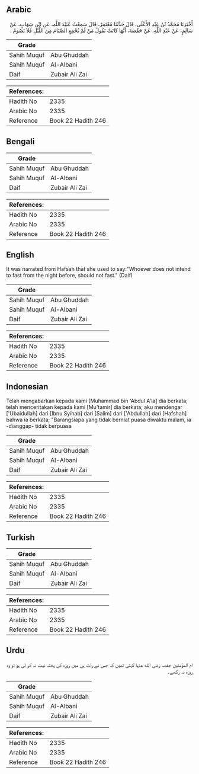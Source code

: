 ## Arabic


<div dir="rtl" lang="ar" style={{fontSize:'larger',backgroundColor:'#f8f9fa',padding:20}}>
أَخْبَرَنَا مُحَمَّدُ بْنُ عَبْدِ الأَعْلَى، قَالَ حَدَّثَنَا مُعْتَمِرٌ، قَالَ سَمِعْتُ عُبَيْدَ اللَّهِ، عَنِ ابْنِ شِهَابٍ، عَنْ سَالِمٍ، عَنْ عَبْدِ اللَّهِ، عَنْ حَفْصَةَ، أَنَّهَا كَانَتْ تَقُولُ مَنْ لَمْ يُجْمِعِ الصِّيَامَ مِنَ اللَّيْلِ فَلاَ يَصُومُ ‏.‏
</div>
<div style={{backgroundColor:'#f8f9fa',padding:20, marginBottom: 10}}><table> <thead> <tr> <th>Grade</th> <th></th> </tr> </thead> <tbody> <tr><td>Sahih Muquf</td><td>Abu Ghuddah</td></tr><tr><td>Sahih Muquf</td><td>Al-Albani</td></tr><tr><td>Daif</td><td>Zubair Ali Zai</td></tr></tbody></table><table> <thead> <tr> <th>References:</th> <th></th> </tr> </thead> <tbody><tr><td>Hadith No</td><td>2335</td></tr><tr><td>Arabic No</td><td>2335</td></tr><tr><td>Reference</td><td>Book 22 Hadith 246</td></tr></tbody></table></div>

## Bengali


<div dir="ltr" lang="bn" style={{fontSize:'larger',backgroundColor:'#f8f9fa',padding:20}}>

</div>
<div style={{backgroundColor:'#f8f9fa',padding:20, marginBottom: 10}}><table> <thead> <tr> <th>Grade</th> <th></th> </tr> </thead> <tbody> <tr><td>Sahih Muquf</td><td>Abu Ghuddah</td></tr><tr><td>Sahih Muquf</td><td>Al-Albani</td></tr><tr><td>Daif</td><td>Zubair Ali Zai</td></tr></tbody></table><table> <thead> <tr> <th>References:</th> <th></th> </tr> </thead> <tbody><tr><td>Hadith No</td><td>2335</td></tr><tr><td>Arabic No</td><td>2335</td></tr><tr><td>Reference</td><td>Book 22 Hadith 246</td></tr></tbody></table></div>

## English


<div dir="ltr" lang="en" style={{fontSize:'larger',backgroundColor:'#f8f9fa',padding:20}}>
It was narrated from Hafsah that she used to say:"Whoever does not intend to fast from the night before, should not fast." (Daif)
</div>
<div style={{backgroundColor:'#f8f9fa',padding:20, marginBottom: 10}}><table> <thead> <tr> <th>Grade</th> <th></th> </tr> </thead> <tbody> <tr><td>Sahih Muquf</td><td>Abu Ghuddah</td></tr><tr><td>Sahih Muquf</td><td>Al-Albani</td></tr><tr><td>Daif</td><td>Zubair Ali Zai</td></tr></tbody></table><table> <thead> <tr> <th>References:</th> <th></th> </tr> </thead> <tbody><tr><td>Hadith No</td><td>2335</td></tr><tr><td>Arabic No</td><td>2335</td></tr><tr><td>Reference</td><td>Book 22 Hadith 246</td></tr></tbody></table></div>

## Indonesian


<div dir="ltr" lang="id" style={{fontSize:'larger',backgroundColor:'#f8f9fa',padding:20}}>
Telah mengabarkan kepada kami [Muhammad bin 'Abdul A'la] dia berkata; telah menceritakan kepada kami [Mu'tamir] dia berkata; aku mendengar ['Ubaidullah] dari [Ibnu Syihab] dari [Salim] dari ['Abdullah] dari [Hafshah] bahwa ia berkata; "Barangsiapa yang tidak berniat puasa diwaktu malam, ia -dianggap- tidak berpuasa
</div>
<div style={{backgroundColor:'#f8f9fa',padding:20, marginBottom: 10}}><table> <thead> <tr> <th>Grade</th> <th></th> </tr> </thead> <tbody> <tr><td>Sahih Muquf</td><td>Abu Ghuddah</td></tr><tr><td>Sahih Muquf</td><td>Al-Albani</td></tr><tr><td>Daif</td><td>Zubair Ali Zai</td></tr></tbody></table><table> <thead> <tr> <th>References:</th> <th></th> </tr> </thead> <tbody><tr><td>Hadith No</td><td>2335</td></tr><tr><td>Arabic No</td><td>2335</td></tr><tr><td>Reference</td><td>Book 22 Hadith 246</td></tr></tbody></table></div>

## Turkish


<div dir="ltr" lang="tr" style={{fontSize:'larger',backgroundColor:'#f8f9fa',padding:20}}>

</div>
<div style={{backgroundColor:'#f8f9fa',padding:20, marginBottom: 10}}><table> <thead> <tr> <th>Grade</th> <th></th> </tr> </thead> <tbody> <tr><td>Sahih Muquf</td><td>Abu Ghuddah</td></tr><tr><td>Sahih Muquf</td><td>Al-Albani</td></tr><tr><td>Daif</td><td>Zubair Ali Zai</td></tr></tbody></table><table> <thead> <tr> <th>References:</th> <th></th> </tr> </thead> <tbody><tr><td>Hadith No</td><td>2335</td></tr><tr><td>Arabic No</td><td>2335</td></tr><tr><td>Reference</td><td>Book 22 Hadith 246</td></tr></tbody></table></div>

## Urdu


<div dir="rtl" lang="ur" style={{fontSize:'larger',backgroundColor:'#f8f9fa',padding:20}}>
ام المؤمنین حفصہ رضی الله عنہا کہتی تھیں کہ جس نے رات ہی میں روزہ کی پختہ نیت نہ کر لی ہو تو وہ روزہ نہ رکھے۔
</div>
<div style={{backgroundColor:'#f8f9fa',padding:20, marginBottom: 10}}><table> <thead> <tr> <th>Grade</th> <th></th> </tr> </thead> <tbody> <tr><td>Sahih Muquf</td><td>Abu Ghuddah</td></tr><tr><td>Sahih Muquf</td><td>Al-Albani</td></tr><tr><td>Daif</td><td>Zubair Ali Zai</td></tr></tbody></table><table> <thead> <tr> <th>References:</th> <th></th> </tr> </thead> <tbody><tr><td>Hadith No</td><td>2335</td></tr><tr><td>Arabic No</td><td>2335</td></tr><tr><td>Reference</td><td>Book 22 Hadith 246</td></tr></tbody></table></div>